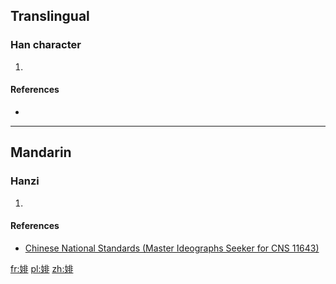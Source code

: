{{also|婓}}
==Translingual==

===Han character===
{{Han char|rn=38|rad=女|as=08|sn=11|four=|canj=女中一卜 (VLMY)|ids=⿰[[女]][[非]]}}

# {{defn|Han|sort=女08}}

====References====
* {{Han ref|kx=0264.270|dkj=06411|dj=0531.180|hdz=21057.070|uh=5A54|ud=23124}}

----

==Mandarin==

===Hanzi===
{{cmn-hanzi|pin=[[fēi]] ([[fei1]])|wg=fei<sup>1</sup>}}

# {{defn|lang=cmn|sort=女08}}

====References====
*[http://www.cns11643.gov.tw/AIDB/query_general_view.do?page=3&code=353A Chinese National Standards (Master Ideographs Seeker for CNS 11643)]

[[fr:婔]]
[[pl:婔]]
[[zh:婔]]